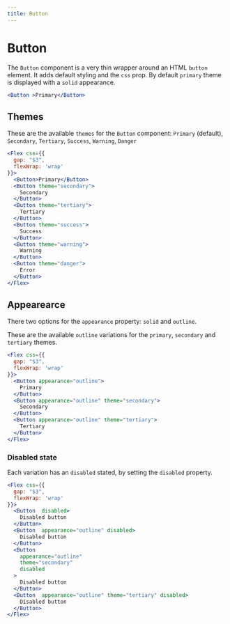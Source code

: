 ```yaml
---
title: Button
---
```


# Button

The `Button` component is a very thin wrapper around an HTML `button` element. It adds default styling and the `css` prop. By default `primary` theme is displayed with a `solid` appearance.

```jsx live center
<Button >Primary</Button>
```

## Themes

These are the available `themes` for the `Button` component: `Primary` (default), `Secondary`, `Tertiary`, `Success`, `Warning`, `Danger`

```jsx live center
<Flex css={{
  gap: "$3",
  flexWrap: 'wrap'
}}>
  <Button>Primary</Button>
  <Button theme="secondary">
    Secondary
  </Button>
  <Button theme="tertiary">
    Tertiary
  </Button>
  <Button theme="success">
    Success
  </Button>
  <Button theme="warning">
    Warning
  </Button>
  <Button theme="danger">
    Error
  </Button>
</Flex>
```

## Appearearce

There two options for the `appearance` property: `solid` and `outline`.

These are the available `outline` variations for the `primary`, `secondary` and `tertiary` themes.

```jsx live center
<Flex css={{
  gap: "$3",
  flexWrap: 'wrap'
}}>
  <Button appearance="outline">
    Primary
  </Button>
  <Button appearance="outline" theme="secondary">
    Secondary
  </Button>
  <Button appearance="outline" theme="tertiary">
    Tertiary
  </Button>
</Flex>
```

### Disabled state

Each variation has an `disabled` stated, by setting the `disabled` property.

```jsx center live
<Flex css={{
  gap: "$3",
  flexWrap: 'wrap'
}}>
  <Button  disabled>
    Disabled button
  </Button>
  <Button  appearance="outline" disabled>
    Disabled button
  </Button>
  <Button
    appearance="outline"
    theme="secondary"
    disabled
  >
    Disabled button
  </Button>
  <Button  appearance="outline" theme="tertiary" disabled>
    Disabled button
  </Button>
</Flex>
```
